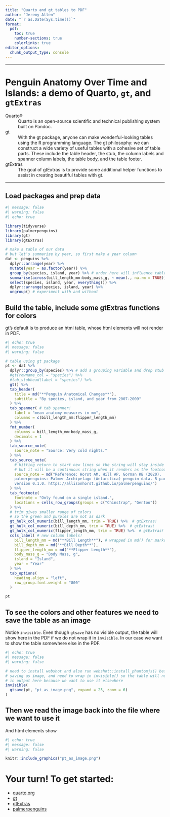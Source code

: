```yaml
---
title: "Quarto and gt tables to PDF"
author: "Jeremy Allen"
date: "`r as.Date(Sys.time())`"
format:
  pdf:
    toc: true
    number-sections: true
    colorlinks: true
editor_options: 
  chunk_output_type: console
---
```


---

# Penguin Anatomy Over Time and Islands: a demo of Quarto, `gt`, and `gtExtras`

Quarto®
: Quarto is an open-source scientific and technical publishing system built on Pandoc.  

gt
: With the gt package, anyone can make wonderful-looking tables using the R programming language. The gt philosophy: we can construct a wide variety of useful tables with a cohesive set of table parts. These include the table header, the stub, the column labels and spanner column labels, the table body, and the table footer.

gtExtras
: The goal of gtExtras is to provide some additional helper functions to assist in creating beautiful tables with gt.

---

## Load packages and prep data

```r
#| message: false
#| warning: false
#| echo: true

library(tidyverse)
library(palmerpenguins)
library(gt)
library(gtExtras)

# make a table of our data
# but let's summarize by year, so first make a year column
dat <- penguins %>%
  dplyr::arrange(year) %>% 
  mutate(year = as.factor(year)) %>% 
  group_by(species, island, year) %>% # order here will influence table output
  summarise(across(bill_length_mm:body_mass_g, ~ mean(., na.rm = TRUE))) %>%
  select(species, island, year, everything()) %>% 
  dplyr::arrange(species, island, year) %>% 
  ungroup() # experiment with and without
```

## Build the table, include some gtExtras functions for colors

gt's default is to produce an html table, whose html elements will not render in PDF.

```r
#| echo: true
#| message: false
#| warning: false

# table using gt package
pt <- dat %>% 
  dplyr::group_by(species) %>% # add a grouping variable and drop stub info
  #gt(rowname_col = "species") %>%
  #tab_stubhead(label = "species") %>%
  gt() %>% 
  tab_header(
    title = md("**Penguin Anatomical Changes**"),
    subtitle = "By species, island, and year from 2007-2009"
  ) %>%
  tab_spanner( # tab spanner!
    label = "mean anatomy measures in mm",
    columns = c(bill_length_mm:flipper_length_mm)
  ) %>% 
  fmt_number(
    columns = bill_length_mm:body_mass_g,
    decimals = 1
  ) %>% 
  tab_source_note(
    source_note = "Source: Very cold nights."
  ) %>%
  tab_source_note(
    # hitting return to start new lines so the string will stay inside the PDF
    # but it will be a continuous string when it renders as the footnote
    source_note = md("Reference: Horst AM, Hill AP, Gorman KB (2020). 
    palmerpenguins: Palmer Archipelago (Antarctica) penguin data. R package
    version 0.1.0. https://allisonhorst.github.io/palmerpenguins/")
  ) %>% 
  tab_footnote(
    footnote = "Only found on a single island.",
    locations = cells_row_groups(groups = c("Chinstrap", "Gentoo"))
  ) %>%
  # trim gives smaller range of colors
  # so the green and purples are not as dark
  gt_hulk_col_numeric(bill_length_mm, trim = TRUE) %>%  # gtExtras!
  gt_hulk_col_numeric(bill_depth_mm, trim = TRUE) %>%  # gtExtras!
  gt_hulk_col_numeric(flipper_length_mm, trim = TRUE) %>%  # gtExtras!
  cols_label( # new column labels!
    bill_length_mm = md("**Bill Length**"), # wrapped in md() for markdown
    bill_depth_mm = md("**Bill Depth**"),
    flipper_length_mm = md("**Flipper Length**"),
    body_mass_g = "Body Mass, g",
    island = "Island",
    year = "Year"
  ) %>% 
  tab_options(
    heading.align = "left",
    row_group.font.weight = "800"
  )

pt
```

## To see the colors and other features we need to save the table as an image

Notice `invisible`. Even though `gtsave` has no visible output, the table will show here in the PDF if we do not wrap it in `invisible`. In our case we want to show the table somewhere else in the PDF.

```r
#| echo: true
#| message: false
#| warning: false

# need to install webshot and also run webshot::install_phantomjs() before
# saving as image, and need to wrap in invisible() so the table will not render
# in output here because we want to use it elsewhere
invisible(
  gtsave(pt, "pt_as_image.png", expand = 25, zoom = 6)
)

```

## Then we read the image back into the file where we want to use it

And html elements show

```r
#| echo: true
#| message: false
#| warning: false

knitr::include_graphics("pt_as_image.png")

```

# Your turn! To get started:

- [quarto.org](https://quarto.org/)
- [gt](https://gt.rstudio.com/index.html)
- [gtExtras](https://jthomasmock.github.io/gtExtras/)
- [palmerpenguins](https://allisonhorst.github.io/palmerpenguins/)
